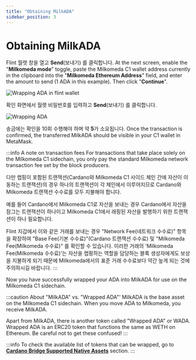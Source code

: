 ```yaml
---
title: "Obtaining MilkADA"
sidebar_position: 3
---
```


# Obtaining MilkADA

Flint 월렛 창을 열고 **Send**(보내기) 를 클릭합니다. At the next screen, enable the "**Milkomeda mode**" toggle, paste the Milkomeda C1 wallet address currently in the clipboard into the "**Milkomeda Ethereum Address**" field, and enter the amount to send (1 ADA in this example). Then click "**Continue**".

![Wrapping ADA in flint wallet](/img/wrapping-send-flint.png)

확인 화면에서 월렛 비밀번호를 입력하고 **Send**(보내기) 를 클릭합니다.

![Wrapping ADA](/img/wrapping-ada-send.png)

송금에는 확인을 10회 수행해야 하며 약 **5**가 소요됩니다. Once the transaction is confirmed, the transferred MilkADA should be visible in your C1 wallet in MetaMask.

:::info A note on transaction fees For transactions that take place solely on the Milkomeda C1 sidechain, you only pay the standard Milkomeda network transaction fee set by the block producers.

다만 랩핑이 포함된 트랜잭션(Cardano와 Milkomeda C1 사이드 체인 간에 자산이 이동하는 트랜잭션)의 경우 하나의 트랜잭션이 각 체인에서 이루어지므로 Cardano와 Milkomeda 트랜잭션 수수료를 모두 지불해야 합니다.

예를 들어 Cardano에서 Milkomeda C1로 자산을 보내는 경우 Cardano에서 자산을 잠그는 트랜잭션이 하나이고 Milkomeda C1에서 래핑된 자산을 발행하기 위한 트랜잭션이 하나 필요합니다.

Flint 지갑에서 이와 같은 거래를 보내는 경우 "Network Fee(네트워크 수수료)" 항목을 확장하여 "Base Fee(기본 수수료)"(Cardano 트랜잭션 수수료) 및 "Milkomeda Fee(Milkomeda 수수료)" 를 확인할 수 있습니다. 이러한 거래의 'Milkomeda Fee(Milkomeda 수수료)'는 자산을 랩핑하는 역할을 담당하는 블록 생성자에게도 보상을 지불하게 되기 때문에 Milkomeda에서의 표준 거래 수수료보다 약간 높게 되는 것에 주의하시길 바랍니다. :::

Now you have successfully wrapped your ADA into MilkADA for use on the Milkomeda C1 sidechain.

:::caution About "MilkADA" vs. "Wrapped ADA"' MilkADA is the base asset on the Milkomeda C1 sidechain. When you move ADA to Milkomeda, you receive MilkADA.

Apart from MilkADA, there is another token called "Wrapped ADA" or WADA. Wrapped ADA is an ERC20 token that functions the same as WETH on Ethereum. Be careful not to get these confused! :::

:::info To check the available list of tokens that can be wrapped, go to [**Cardano Bridge Supported Native Assets**](./cardano-bridge-supported-native-assets) section. :::
